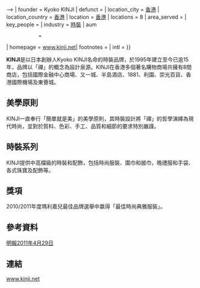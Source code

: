 {{primarysources|time=2011-08-02T05:14:00+00:00}}
{{Infobox company
| name             = 
| logo             = 
| caption          = 
| type             = 
[[私人公司|私人公司]]
| founded        = 香港 (1995)
| genre            = <!-- Only used with media and publishing companies -->
| fate             = 
| predecessor      = 
| successor        = 
| foundation       = <!-- {{|1995|MM|DD}} -->
| founder          = Kyoko KINJI
| defunct          = <!-- {{End date|YYYY|MM|DD}} -->
| location_city    = [[香港|香港]]
| location_country = [[香港|香港]]
| location         = [[香港|香港]]
| locations        = 8
| area_served      = 
| key_people       = 
| industry         = 
[[時裝|時裝]]
| aum 
             = <!-- Only used with f
inancial services companies -->
| homepage         = [http://www.kinji.net www.kinji.net]| footnotes        = 
| intl             = 
}}

'''KINJI'''是以日本創辦人Kyoko KINJI名命的時裝品牌，於1995年建立至今已逾15年，品牌以「禪」的概念為設計泉源。KINJI在香港多個著名購物商場共擁有8間商店，包括國際金融中心商場、又一城、半島酒店、1881、利園、崇光百貨、香港國際機場及東薈城。

== 美學原則 ==
KINJI一直奉行「簡單就是美」的美學原則，其時裝設計將「禪」的哲學演繹為現代時尚，並對於質料、色彩、手工、品質和細節的要求特別嚴謹。

== 時裝系列 ==
KINJI提供中高檔級的時裝和配飾，包括時尚服裝、圍巾和披巾，晚禮服和手袋、各式珠寶及配飾等。

== 獎項 ==
2010/2011年度瑪利嘉兒最佳品牌選舉中嬴得「最佳時尚典雅服裝」。

== 參考資料 ==
[http://ol.mingpao.com/cfm/style5.cfm?File=20110429/sta15/wla1h.txt 明報2011年4月29日] {{Wayback|url=http://ol.mingpao.com/cfm/style5.cfm?File=20110429%2Fsta15%2Fwla1h.txt |date=20190216223955 }} 

== 連結 ==
[http://www.kinji.net www.kinji.net] {{Wayback|url=http://www.kinji.net/ |date=20150930202250 }}